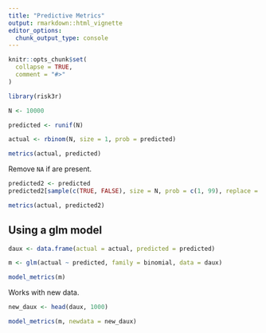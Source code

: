 ```yaml
---
title: "Predictive Metrics"
output: rmarkdown::html_vignette
editor_options: 
  chunk_output_type: console
---
```


```r
knitr::opts_chunk$set(
  collapse = TRUE,
  comment = "#>"
)
```

```r
library(risk3r)
```


```r
N <- 10000

predicted <- runif(N)

actual <- rbinom(N, size = 1, prob = predicted)

metrics(actual, predicted)
```

Remove `NA` if are present.


```r
predicted2 <- predicted
predicted2[sample(c(TRUE, FALSE), size = N, prob = c(1, 99), replace = TRUE)] <- NA

metrics(actual, predicted2)
```

## Using a glm model

```r
daux <- data.frame(actual = actual, predicted = predicted)

m <- glm(actual ~ predicted, family = binomial, data = daux)

model_metrics(m)
```


Works with new data.

```r
new_daux <- head(daux, 1000)

model_metrics(m, newdata = new_daux)
```

